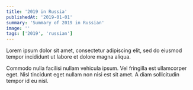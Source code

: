 ```yaml
---
title: '2019 in Russia'
publishedAt: '2019-01-01'
summary: 'Summary of 2019 in Russian'
image: ''
tags: ['2019', 'russian']
---
```

Lorem ipsum dolor sit amet, consectetur adipiscing elit, sed do eiusmod tempor incididunt ut labore et dolore magna aliqua.

Commodo nulla facilisi nullam vehicula ipsum. Vel fringilla est ullamcorper eget. Nisl tincidunt eget nullam non nisi est sit amet. A diam sollicitudin tempor id eu nisl.

